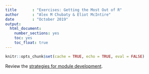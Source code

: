 ```yaml
---
title       : "Exercises: Getting the Most Out of R"
author      : "Alex M Chubaty & Eliot McIntire"
date        : "October 2019"
output: 
  html_document: 
    number_sections: yes
    toc: yes
    toc_float: true
---
```


```r
knitr::opts_chunk$set(cache = TRUE, echo = TRUE, eval = FALSE)
```

Review the [strategies for module development](https://github.com/PredictiveEcology/SpaDES/wiki/Getting-Started-Guide#strategies-for-module-development).

